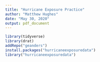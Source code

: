 ```yaml
---
title: "Hurricane Exposure Practice"
author: "Matthew Hughes"
date: "May 30, 2020"
output: pdf_document
---
```


```r
library(tidyverse)
library(drat)
addRepo("geanders")
install.packages("hurricaneexposuredata")
library("hurricaneexposuredata")
```

